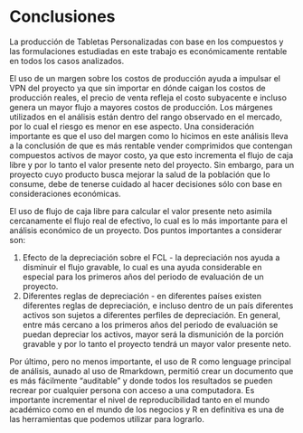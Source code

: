 # Conclusiones

La producción de Tabletas Personalizadas con base en los compuestos y las 
formulaciones estudiadas en este trabajo es económicamente rentable en todos los 
casos analizados.

El uso de un margen sobre los costos de producción ayuda a impulsar el VPN del 
proyecto ya que sin importar en dónde caigan los costos de producción reales, el 
precio de venta refleja el costo subyacente e incluso genera un mayor flujo 
a mayores costos de producción. Los márgenes utilizados en el análisis están 
dentro del rango observado en el mercado, por lo cual el riesgo es menor en ese 
aspecto. Una consideración importante es que el uso del margen como lo hicimos 
en este análisis lleva a la conclusión de que es más rentable vender comprimidos 
que contengan compuestos activos de mayor costo, ya que esto incrementa el 
flujo de caja libre y por lo tanto el valor presente neto del proyecto. Sin 
embargo, para un proyecto cuyo producto busca mejorar la salud de la población 
que lo consume, debe de tenerse cuidado al hacer decisiones sólo con base en 
consideraciones económicas.

El uso de flujo de caja libre para calcular el valor presente neto asimila 
cercanamente el flujo real de efectivo, lo cual es lo más importante para 
el análisis económico de un proyecto. Dos puntos importantes a considerar son:

1. Efecto de la depreciación sobre el FCL - la depreciación nos ayuda a 
disminuir el flujo gravable, lo cual es una ayuda considerable en especial 
para los primeros años del periodo de evaluación de un proyecto.
2. Diferentes reglas de depreciación - en diferentes países existen diferentes 
reglas de depreciación, e incluso dentro de un país diferentes activos son 
sujetos a diferentes perfiles de depreciación. En general, entre más cercano a 
los primeros años del periodo de evaluación se puedan depreciar los activos, 
mayor será la dismunición de la porción gravable y por lo tanto el proyecto 
tendrá un mayor valor presente neto.

Por último, pero no menos importante, el uso de R como lenguage principal de 
análisis, aunado al uso de Rmarkdown, permitió crear un documento que es más 
fácilmente "auditable" y donde todos los resultados se pueden recrear por 
cualquier persona con acceso a una computadora. Es importante incrementar el 
nivel de reproducibilidad tanto en el mundo académico como en el mundo de los 
negocios y R en definitiva es una de las herramientas que podemos utilizar para 
lograrlo.

\newpage

\thispagestyle{empty}

\newpage

